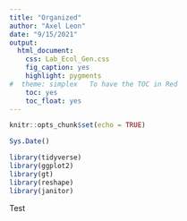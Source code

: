 ```yaml
---
title: "Organized"
author: "Axel Leon"
date: "9/15/2021"
output:
  html_document:
    css: Lab_Ecol_Gen.css
    fig_caption: yes
    highlight: pygments
#  theme: simplex   To have the TOC in Red
    toc: yes
    toc_float: yes
---
```


```r
knitr::opts_chunk$set(echo = TRUE)
```

```r

Sys.Date()
```

```r
library(tidyverse)
library(ggplot2)
library(gt)
library(reshape)
library(janitor)
```

Test
